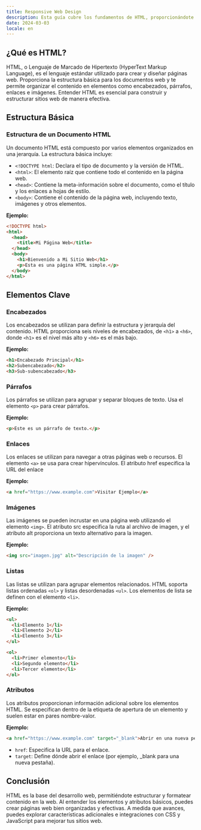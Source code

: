 ```yaml
---
title: Responsive Web Design
description: Esta guía cubre los fundamentos de HTML, proporcionándote el conocimiento para estructurar tu sitio web de manera eficiente y efectiva.
date: 2024-03-03
locale: en
---
```


## ¿Qué es HTML?

HTML, o Lenguaje de Marcado de Hipertexto (HyperText Markup Language), es el lenguaje estándar utilizado para crear y diseñar páginas web. Proporciona la estructura básica para los documentos web y te permite organizar el contenido en elementos como encabezados, párrafos, enlaces e imágenes. Entender HTML es esencial para construir y estructurar sitios web de manera efectiva.

## Estructura Básica

### Estructura de un Documento HTML

Un documento HTML está compuesto por varios elementos organizados en una jerarquía. La estructura básica incluye:

- `<!DOCTYPE html`: Declara el tipo de documento y la versión de HTML.
- `<html>`: El elemento raíz que contiene todo el contenido en la página web.
- `<head>`: Contiene la meta-información sobre el documento, como el título y los enlaces a hojas de estilo.
- `<body>`: Contiene el contenido de la página web, incluyendo texto, imágenes y otros elementos.

**Ejemplo:**

```html
<!DOCTYPE html>
<html>
  <head>
    <title>Mi Página Web</title>
  </head>
  <body>
    <h1>Bienvenido a Mi Sitio Web</h1>
    <p>Esta es una página HTML simple.</p>
  </body>
</html>
```

## Elementos Clave

### Encabezados

Los encabezados se utilizan para definir la estructura y jerarquía del contenido. HTML proporciona seis niveles de encabezados, de `<h1>` a `<h6>`, donde `<h1>` es el nivel más alto y `<h6>` es el más bajo.

**Ejemplo:**

```html
<h1>Encabezado Principal</h1>
<h2>Subencabezado</h2>
<h3>Sub-subencabezado</h3>
```

### Párrafos

Los párrafos se utilizan para agrupar y separar bloques de texto. Usa el elemento `<p>` para crear párrafos.

**Ejemplo:**

```html
<p>Este es un párrafo de texto.</p>
```

### Enlaces

Los enlaces se utilizan para navegar a otras páginas web o recursos. El elemento `<a>` se usa para crear hipervínculos. El atributo href especifica la URL del enlace

**Ejemplo:**

```html
<a href="https://www.example.com">Visitar Ejemplo</a>
```

### Imágenes

Las imágenes se pueden incrustar en una página web utilizando el elemento `<img>`. El atributo src especifica la ruta al archivo de imagen, y el atributo alt proporciona un texto alternativo para la imagen.

**Ejemplo:**

```html
<img src="imagen.jpg" alt="Descripción de la imagen" />
```

### Listas

Las listas se utilizan para agrupar elementos relacionados. HTML soporta listas ordenadas `<ol>` y listas desordenadas `<ul>`. Los elementos de lista se definen con el elemento `<li>`.

**Ejemplo:**

```html
<ul>
  <li>Elemento 1</li>
  <li>Elemento 2</li>
  <li>Elemento 3</li>
</ul>

<ol>
  <li>Primer elemento</li>
  <li>Segundo elemento</li>
  <li>Tercer elemento</li>
</ol>
```

### Atributos

Los atributos proporcionan información adicional sobre los elementos HTML. Se especifican dentro de la etiqueta de apertura de un elemento y suelen estar en pares nombre-valor.

**Ejemplo:**

```html
<a href="https://www.example.com" target="_blank">Abrir en una nueva pestaña</a>
```

- `href`: Especifica la URL para el enlace.
- `target`: Define dónde abrir el enlace (por ejemplo, \_blank para una nueva pestaña).

## Conclusión

HTML es la base del desarrollo web, permitiéndote estructurar y formatear contenido en la web. Al entender los elementos y atributos básicos, puedes crear páginas web bien organizadas y efectivas. A medida que avances, puedes explorar características adicionales e integraciones con CSS y JavaScript para mejorar tus sitios web.

